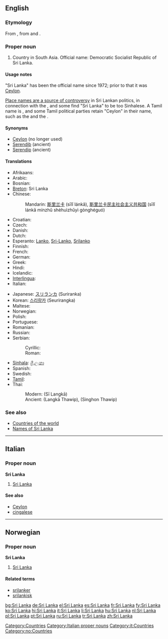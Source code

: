 {{see|Šri Lanka}}
==English==
{{wikipedia}}

===Etymology===
From {{etyl|si}} {{term|sc=Sinh|ශ්‍රී ලංකාව|tr=śrī laṃkā|lang=si}}, from {{etyl|sa}} {{term|sc=Deva|श्री||holy|tr=śrī|lang=sa}} and {{term|sc=Deva|लंका||island|tr=lankā|lang=sa}}.

===Proper noun===
{{en-proper noun}}

# Country in South Asia. Official name: Democratic Socialist Republic of Sri Lanka.

====Usage notes====
"Sri Lanka" has been the official name since 1972; prior to that it was [[Ceylon]].

[[w:Place names in Sri Lanka#Place names in politics|Place names are a source of controversy]] in Sri Lankan politics, in connection with the {{w|Sri Lankan Civil War}}, and some find "Sri Lanka" to be too Sinhalese. A Tamil name is {{w|Eelam}}, and some Tamil political parties retain "Ceylon" in their name, such as the {{w|All Ceylon Tamil Congress}} and the {{w|Ceylon Workers' Congress}}.

====Synonyms====
* [[Ceylon]] (no longer used)
* [[Serendib]] (ancient)
* [[Serendip]] (ancient)

====Translations====
{{trans-top|a country in South Asia}}
* Afrikaans: {{t|af|Sri Lanka}}
* Arabic: {{Arab|[[سريلانكا]]}}
* Bosnian: {{t|bs|Šri Lanka|f}}
* [[Breton]]: Sri Lanka
* Chinese: 
*: Mandarin: [[斯里兰卡]] (sīlǐ lánkǎ), [[斯里兰卡民主社会主义共和国]] (sīlǐ lánkǎ mínzhǔ shèhuìzhǔyì gònghéguó)
* Croatian: {{t|hr|Šri Lanka|f}}
* Czech: {{t|cs|Srí Lanka|f}}
* Danish: {{t|da|Sri Lanka}}
* Dutch: {{t|nl|Sri Lanka}}
* Esperanto: [[Lanko]], [[Sri-Lanko]], [[Srilanko]]
* Finnish: {{t|fi|Sri Lanka}}
* French: {{t|fr|Sri Lanka}}
* German: {{t|de|Sri Lanka}}
* Greek: {{t|el|sc=Grek|Σρι Λάνκα|tr=Sri Lánka|f}}
* Hindi: {{t|hi|sc=Deva|श्रीलंका|tr=shrīlankā}}
* Icelandic: {{t|is|Sri Lanka}}
* [[Interlingua]]: {{t|ia|Sri Lanka}}
* Italian: {{t|it|Sri Lanka}}
{{trans-mid}}
* Japanese: [[スリランカ]] (Suriranka)
* Korean: [[스리랑카]] (Seurirangka)
* Maltese: {{t|mt|Sri Lanka}}
* Norwegian: {{t|no|Sri Lanka}}
* Polish: {{t|pl|Sri Lanka|f}}
* Portuguese: {{t|pt|Sri Lanka}}
* Romanian: {{t|ro|Sri Lanca}}
* Russian: {{t|ru|sc=Cyrl|Шри-Ланка|tr=Šri-Lanká|f}}
* Serbian:
*: Cyrillic: {{t|sr|sc=Cyrl|Шри Ланка|f}}
*: Roman: {{t|sr|Šri Lanka|f}}
* [[Sinhala]]: [[ශ්‍රී ලංකා]] {{IPAchar|(Šrī Laṁkā)}}
* Spanish: {{t|es|Sri Lanka}}
* Swedish: {{t|sv|Sri Lanka}}
* [[Tamil]]: {{t|ta|sc=Taml|இலங்கை|tr=Ilaṅkai}}
* Thai:
*: Modern: {{Thai|[[ศรีลังกา]]}} (Sī Langkā)
*: Ancient: {{Thai|[[ลังกาทวีป]]}} (Langkā Thawip), {{Thai|[[สิงหลทวีป]]}} (Singhon Thawip)
{{trans-bottom}}

===See also===
* [[Appendix:Countries of the world|Countries of the world]]
* [[w:Names of Sri Lanka|Names of Sri Lanka]]

[[Category:Countries]]

----

==Italian==
{{wikipedia|lang=it}}

===Proper noun===
'''Sri Lanka''' {{m}}

# [[#English|Sri Lanka]]

====See also====
* [[Ceylon]]
* [[cingalese]]

[[Category:Italian proper nouns]]
[[Category:it:Countries]]

----

==Norwegian==

===Proper noun===
'''Sri Lanka'''

# [[#English|Sri Lanka]]

====Related terms====
* [[srilanker]]
* [[srilankisk]]

[[Category:no:Countries]]

[[bg:Sri Lanka]]
[[de:Sri Lanka]]
[[el:Sri Lanka]]
[[es:Sri Lanka]]
[[fr:Sri Lanka]]
[[fy:Sri Lanka]]
[[ko:Sri Lanka]]
[[hi:Sri Lanka]]
[[it:Sri Lanka]]
[[li:Sri Lanka]]
[[hu:Sri Lanka]]
[[nl:Sri Lanka]]
[[pl:Sri Lanka]]
[[pt:Sri Lanka]]
[[ru:Sri Lanka]]
[[tr:Sri Lanka]]
[[zh:Sri Lanka]]